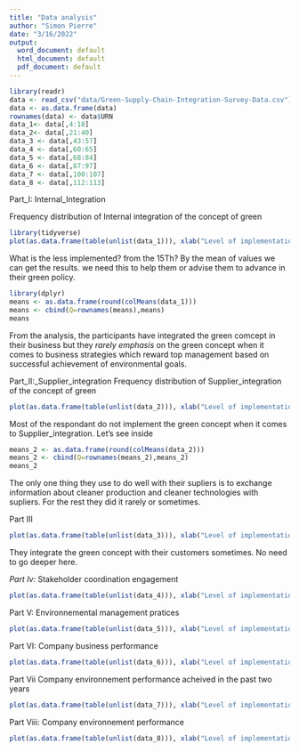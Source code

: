 ---
title: "Data analysis"
author: "Simon Pierre"
date: "3/16/2022"
output:
  word_document: default
  html_document: default
  pdf_document: default
---

```{r setup, include=FALSE}
library(readr)
data <- read_csv("data/Green-Supply-Chain-Integration-Survey-Data.csv")
data <- as.data.frame(data)
rownames(data) <- data$URN
data_1<- data[,4:18]
data_2<- data[,21:40]
data_3 <- data[,43:57]
data_4 <- data[,60:65]
data_5 <- data[,68:84]
data_6 <- data[,87:97]
data_7 <- data[,100:107]
data_8 <- data[,112:113]

```

Part_I: Internal_Integration

Frequency distribution of Internal integration of the concept of green

```{r}
library(tidyverse)
plot(as.data.frame(table(unlist(data_1))), xlab("Level of implementation"), ylab("Frequence"))
```
What is the less implemented? from the 15Th? By the mean of values we can get the results. we need this to help them or advise them to advance in their green policy.

```{r}
library(dplyr)
means <- as.data.frame(round(colMeans(data_1)))
means <- cbind(Q=rownames(means),means)
means
```
From the analysis, the participants have integrated the green comcept in their business but they *rarely emphasis* on the green concept when it comes to business strategies which reward top management based on successful achievement of environmental goals.


Part_II:_Supplier_integration 
Frequency distribution of Supplier_integration of the concept of green
```{r}
plot(as.data.frame(table(unlist(data_2))), xlab("Level of implementation"), ylab("Frequence"))
```
Most of the respondant do not implement the green concept when it comes to Supplier_integration.
Let's see inside
```{r}
means_2 <- as.data.frame(round(colMeans(data_2)))
means_2 <- cbind(Q=rownames(means_2),means_2)
means_2
```

The only one thing they use to do well with their supliers is to exchange information about cleaner production and cleaner technologies with supliers. For the rest they did it rarely or sometimes.

Part III
```{r}
plot(as.data.frame(table(unlist(data_3))), xlab("Level of implementation"), ylab("Frequence"))
```
They integrate the green concept with their customers sometimes. No need to go deeper here. 

*Part Iv:* Stakeholder coordination engagement

```{r}
plot(as.data.frame(table(unlist(data_4))), xlab("Level of implementation"), ylab("Frequence"))
```
Part V: Environnemental management pratices

```{r}
plot(as.data.frame(table(unlist(data_5))), xlab("Level of implementation"), ylab("Frequence"))
```
Part VI: Company business performance

```{r}
plot(as.data.frame(table(unlist(data_6))), xlab("Level of implementation"), ylab("Frequence"))
```

Part Vii Company environnement performance acheived in the past two years

```{r}
plot(as.data.frame(table(unlist(data_7))), xlab("Level of implementation"), ylab("Frequence"))
```
Part Viii: Company environnement performance

```{r}
plot(as.data.frame(table(unlist(data_8))), xlab("Level of implementation"), ylab("Frequence"))
```



